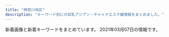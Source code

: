 ```yaml
---
title: "神奈川地区"
description: "キーワード別にの巨乳アジアン・チャイナエステ嬢情報をまとめました。"
---
```


新着画像と新着キーワードをまとめています。
2021年03月07日の情報です。

<DmmAffiliateIns />
<KeywordTable
  shops={
    [
    {
        "img_links": [
            "http://hoguraku.info/_src/22294027/wechatimg239.jpg",
            "http://hoguraku.info/_src/42747719/img20200505151535254743.png",
            "http://hoguraku.info/_src/22296695/pup.png",
            "http://hoguraku.info/_src/22266492/navi2_04.png",
            "http://hoguraku.info/_src/22294030/wechatimg175.jpg",
            "http://hoguraku.info/_src/22266495/navi_06.png",
            "http://hoguraku.info/_src/22293865/sign.png",
            "http://hoguraku.info/_src/22266491/navi_04.png",
            "http://hoguraku.info/_src/22296697/pup.png",
            "http://hoguraku.info/_src/22266488/navi2_02.png",
            "http://hoguraku.info/_src/22294028/3_20180513213551306.jpg",
            "http://hoguraku.info/_src/22293820/wechatimg744.jpg",
            "http://hoguraku.info/_src/22266489/navi_03.png",
            "http://hoguraku.info/_src/22294409/img20180513220122069421.png",
            "http://hoguraku.info/_src/22266400/wechatimg94_20191205204136458.jpg",
            "http://hoguraku.info/_src/22294025/1_20180513213551260.jpg",
            "http://hoguraku.info/_src/22266493/navi_05.png",
            "http://hoguraku.info/staff-4.jpg",
            "http://hoguraku.info/_src/22266398/img20180513214352559347.png",
            "http://hoguraku.info/_src/22266524/wechatimg96_20191205204603604.jpg",
            "http://hoguraku.info/_src/22293781/sign.png",
            "http://hoguraku.info/_src/22293610/pup.png",
            "http://hoguraku.info/_src/22266490/navi2_03.png",
            "http://hoguraku.info/staff-1.jpg",
            "http://hoguraku.info/staff-3.jpg",
            "http://hoguraku.info/_src/22266496/navi2_06.png",
            "http://hoguraku.info/_src/22296687/pup.png",
            "http://hoguraku.info/_src/22266486/navi2_01.png",
            "http://hoguraku.info/_src/37673393/wechatimg98.jpg",
            "http://hoguraku.info/_src/22266485/navi_01.png",
            "http://hoguraku.info/_src/22293601/newspinkup.png",
            "http://hoguraku.info/_src/22266494/navi2_05.png",
            "http://hoguraku.info/_src/25168346/staff-2_20180823215120776.jpg",
            "http://hoguraku.info/_src/22266487/navi_02.png",
            "http://hoguraku.info/_src/22294029/3_20180513213551306.jpg",
            "http://hoguraku.info/_src/22294026/wechatimg239.jpg",
            "http://hoguraku.info/staff-2.jpg",
            "http://hoguraku.info/_src/22294031/wechatimg175.jpg",
            "http://hoguraku.info/_src/22294024/1_20180513213551260.jpg"
        ],
        "keywords": {},
        "station": "JR\u5927\u8239\u99c5\u6771\u53e3",
        "url": "http://hoguraku.info/",
        "name": "\u3055\u304f\u3089"
    },
    {
        "name": "\u61a9",
        "img_links": [
            "http://ikoi.esjp.xyz/img/059.png",
            "http://ikoi.esjp.xyz/i/img/photo02.jpg",
            "http://ikoi.esjp.xyz/girl/5.jpg",
            "http://ikoi.esjp.xyz/girl/3.jpg",
            "http://ikoi.esjp.xyz/i/img/photo03.jpg",
            "http://ikoi.esjp.xyz/i/img/photo01.jpg",
            "http://ikoi.esjp.xyz/img/lr_01.jpg",
            "http://ikoi.esjp.xyz/img/room/photo03.jpg",
            "http://ikoi.esjp.xyz/i/img/photo04.jpg",
            "http://ikoi.esjp.xyz/img/room/photo05.jpg",
            "http://ikoi.esjp.xyz/i/img/photo06.jpg",
            "http://ikoi.esjp.xyz/img/room/photo02.jpg",
            "http://ikoi.esjp.xyz/img/pro_girl_line.jpg",
            "http://ikoi.esjp.xyz/girl/4.jpg",
            "http://ikoi.esjp.xyz/i/img/photo05.jpg",
            "http://ikoi.esjp.xyz/img/lr_02.jpg",
            "http://ikoi.esjp.xyz/img/room/photo06.jpg",
            "http://ikoi.esjp.xyz/img/sub_staff.jpg",
            "http://ikoi.esjp.xyz/girl/1.jpg",
            "http://ikoi.esjp.xyz/img/qr.jpg",
            "http://ikoi.esjp.xyz/img/room/photo01.jpg",
            "http://ikoi.esjp.xyz/img/capinfo.jpg",
            "http://ikoi.esjp.xyz/girl/6.jpg",
            "http://ikoi.esjp.xyz/img/rec_top.png",
            "http://ikoi.esjp.xyz/img/room/photo04.jpg",
            "http://ikoi.esjp.xyz/girl/2.jpg",
            "http://ikoi.esjp.xyz/img/top_pickback.png"
        ],
        "keywords": {},
        "url": "http://ikoi.esjp.xyz/",
        "station": "\u8ffd\u6d5c\u99c5"
    },
    {
        "name": "\u30a2\u30ea\u30fc\u30ca",
        "img_links": [
            "https://arena.jpn.vin/photos/sites/25/2021/02/202102101913575.jpg",
            "https://arena.jpn.vin/images/s_face.jpg",
            "https://arena.jpn.vin/photos/sites/25/2021/02/2021021019135553.jpg",
            "https://arena.jpn.vin/images/s_news.jpg",
            "https://arena.jpn.vin/images/top.jpg",
            "https://arena.jpn.vin/images/news_bj2.jpg",
            "https://arena.jpn.vin/images/room1.jpg",
            "https://arena.jpn.vin/images/mobile.jpg",
            "https://arena.jpn.vin/images/room3.jpg",
            "https://arena.jpn.vin/images/tel.jpg",
            "https://arena.jpn.vin/images/room4.jpg",
            "https://arena.jpn.vin/images/s2.jpg",
            "https://arena.jpn.vin/images/s_link.jpg",
            "https://arena.jpn.vin/images/new.jpg",
            "https://arena.jpn.vin/images/room2.jpg",
            "https://arena.jpn.vin/images/s_staff.jpg",
            "https://arena.jpn.vin/images/s1.jpg",
            "https://arena.jpn.vin/photos/sites/25/2021/02/2021021019135821.jpg",
            "https://arena.jpn.vin/photos/sites/25/2021/02/2021021019135619.jpg"
        ],
        "url": "https://arena.jpn.vin/",
        "keywords": {
            "85": 16,
            "C": 12,
            "86": 32,
            "87": 16,
            "D": 64
        },
        "station": "JR\u6238\u585a\u99c5\u897f\u53e3"
    },
    {
        "keywords": {},
        "url": "http://www.hamabei.com/",
        "img_links": [
            "http://www.hamabei.com/images/buttona_05.jpg",
            "http://www.hamabei.com/images/giral014.jpg",
            "http://www.hamabei.com/images/buttona_03.jpg",
            "http://www.hamabei.com/images/yuka1.jpg",
            "http://www.hamabei.com/images/buttona_07.jpg",
            "http://www.hamabei.com/images/giral009.jpg",
            "http://www.hamabei.com/images/giral012.jpg",
            "http://www.hamabei.com/images/giral007.jpg",
            "http://www.hamabei.com/images/kaori1.jpg",
            "http://www.hamabei.com/images/giral015.jpg",
            "http://www.hamabei.com/images/miki1.jpg",
            "http://www.hamabei.com/images/qr.jpg",
            "http://www.hamabei.com/images/nana1.jpg",
            "http://www.hamabei.com/images/buttona_06.jpg",
            "http://www.hamabei.com/images/buttona_08.jpg",
            "http://www.hamabei.com/images/buttona_04.jpg"
        ],
        "station": "JR\u8305\u30f6\u5d0e\u99c5\u5357\u53e3",
        "name": "\u6d5c\u8fba\u306e\u604b"
    },
    {
        "keywords": {},
        "url": "http://sui-en.work/",
        "img_links": [
            "http://sui-en.work/images/int3.png",
            "http://sui-en.work/images/b2.jpg",
            "http://sui-en.work/images/sys1.jpg",
            "http://sui-en.work/images/news.jpg",
            "http://sui-en.work/images/info.jpg",
            "http://sui-en.work/images/1.png",
            "http://sui-en.work/images/4.png",
            "http://sui-en.work/images/staff_t.png",
            "http://sui-en.work/img/kaori1.jpg",
            "http://sui-en.work/images/int2.png",
            "http://sui-en.work/img/yuki1.jpg",
            "http://sui-en.work/images/b1.jpg",
            "http://sui-en.work/images/interior_t.png",
            "http://sui-en.work/images/3.png",
            "http://sui-en.work/images/head.jpg",
            "http://sui-en.work/images/tr.jpg",
            "http://sui-en.work/images/2.png",
            "http://sui-en.work/images/mobile.jpg",
            "http://sui-en.work/img/sena1.jpg",
            "http://sui-en.work/img/hana1.jpg",
            "http://sui-en.work/images/sys3.png",
            "http://sui-en.work/images/sys2.jpg",
            "http://sui-en.work/images/ta.jpg",
            "http://sui-en.work/images/int1.png"
        ],
        "station": "JR\u5e73\u585a\u99c5\u5317\u53e3",
        "name": "\u968f\u7e01"
    },
    {
        "name": "\u306f\u3060\u304b\u306e\u3053\u3053\u308d",
        "keywords": {
            "86": 2,
            "85": 2,
            "D": 4
        },
        "station": "JR\u5c0f\u7530\u539f\u99c5\u6771\u53e3",
        "img_links": [
            "https://mitsunoaji.oks.bz/photos/sites/22/2021/01/202101310909471.jpg",
            "https://mitsunoaji.oks.bz/images/info1.jpg",
            "https://mitsunoaji.oks.bz/images/link_nav03.jpg",
            "https://mitsunoaji.oks.bz/images/side_tel.jpg",
            "https://mitsunoaji.oks.bz/images/link_nav07.jpg",
            "https://mitsunoaji.oks.bz/images/sp_top.jpg",
            "https://mitsunoaji.oks.bz/images/link_nav04.jpg",
            "https://mitsunoaji.oks.bz/photos/sites/22/2021/01/202101310909491.jpg",
            "https://mitsunoaji.oks.bz/images/info3.jpg",
            "https://mitsunoaji.oks.bz/images/top_slider02.jpg",
            "https://mitsunoaji.oks.bz/images/top.png",
            "https://mitsunoaji.oks.bz/photos/sites/22/2021/01/2021013109095137.jpg",
            "https://mitsunoaji.oks.bz/images/side_link.jpg",
            "https://mitsunoaji.oks.bz/images/link_nav01.jpg",
            "https://mitsunoaji.oks.bz/images/top_slider01.jpg",
            "https://mitsunoaji.oks.bz/images/link_nav05.jpg",
            "https://mitsunoaji.oks.bz/images/side_mobile.jpg",
            "https://mitsunoaji.oks.bz/images/link_nav02.jpg",
            "https://mitsunoaji.oks.bz/images/ico01.png",
            "https://mitsunoaji.oks.bz/photos/sites/22/2021/01/2021013109095052.jpg",
            "https://mitsunoaji.oks.bz/images/info2.jpg",
            "https://mitsunoaji.oks.bz/images/link_nav06.jpg"
        ],
        "url": "https://mitsunoaji.oks.bz/"
    },
    {
        "img_links": [
            "http://en.este88.com/i/images/info_12.jpg",
            "http://en.este88.com/gals/riri1.jpg",
            "http://en.este88.com/gals/momo1.jpg",
            "http://en.este88.com/gals/saya1.jpg",
            "http://en.este88.com/gals/aya1.jpg",
            "http://en.este88.com/gals/teina1.jpg",
            "http://en.este88.com/i/images/info_09.jpg",
            "http://en.este88.com/gals/koko1.jpg",
            "http://en.este88.com/i/images/info_15.jpg",
            "http://en.este88.com/gals/asuka1.jpg",
            "http://en.este88.com/i/images/info_07.jpg",
            "http://en.este88.com/images/info.png",
            "http://en.este88.com/gals/nana1.jpg",
            "http://en.este88.com/gals/rena1.jpg"
        ],
        "keywords": {},
        "url": "http://en.este88.com/",
        "station": "JR\u85e4\u6ca2\u99c5\u5317\u53e3",
        "name": "\u7e01"
    },
    {
        "name": "\u5929\u4f7f",
        "keywords": {
            "86": 3,
            "C": 14,
            "D": 3,
            "\u80f8": 1
        },
        "url": "http://uintiop.tokyo/",
        "img_links": [
            "http://uintiop.tokyo/uploads/200714/1-200G4124210P7.jpg",
            "http://uintiop.tokyo/uploads/200720/1-200H013041T46.jpg",
            "http://uintiop.tokyo/picture/top-img03.jpg",
            "http://uintiop.tokyo/picture/top-img02.png",
            "http://uintiop.tokyo/picture/4.jpg",
            "http://uintiop.tokyo/picture/call.png",
            "http://uintiop.tokyo/picture/3.jpg",
            "http://uintiop.tokyo/picture/top-img01.png",
            "http://uintiop.tokyo/uploads/210208/1-21020Q31459221.jpg",
            "http://uintiop.tokyo/uploads/200714/1-200G4125RS59.jpg",
            "http://uintiop.tokyo/uploads/210220/1-21022013460JA.jpg",
            "http://uintiop.tokyo/picture/1.jpg",
            "http://uintiop.tokyo/picture/2.jpg",
            "http://uintiop.tokyo/uploads/210111/1-210111123I9332.jpg",
            "http://uintiop.tokyo/uploads/200727/1-200HG01643361.jpg",
            "http://uintiop.tokyo/picture/tel.png",
            "http://uintiop.tokyo/picture/top-img10.jpg"
        ],
        "station": "JR\u85e4\u6ca2\u99c5\u5357\u53e3"
    },
    {
        "url": "https://gakuen.est.cm/",
        "keywords": {},
        "img_links": [
            "https://gakuen.est.cm/images/2.jpg",
            "https://gakuen.est.cm/photos/sites/28/2021/02/2021021806394710.jpg",
            "https://gakuen.est.cm/images/g17.jpg",
            "https://gakuen.est.cm/images/mobile.jpg",
            "https://gakuen.est.cm/images/1.jpg",
            "https://gakuen.est.cm/images/g11.jpg",
            "https://gakuen.est.cm/images/g3.jpg",
            "https://gakuen.est.cm/images/g14.jpg",
            "https://gakuen.est.cm/images/g15.jpg",
            "https://gakuen.est.cm/photos/sites/28/2021/02/2021021806394561.jpg",
            "https://gakuen.est.cm/photos/sites/28/2021/03/2021030305584395.jpg",
            "https://gakuen.est.cm/images/news1.jpg",
            "https://gakuen.est.cm/images/g10.jpg",
            "https://gakuen.est.cm/images/s_staff.jpg",
            "https://gakuen.est.cm/images/pick.jpg",
            "https://gakuen.est.cm/images/s_cosplay.jpg",
            "https://gakuen.est.cm/images/g1.jpg",
            "https://gakuen.est.cm/images/g16.jpg",
            "https://gakuen.est.cm/images/top.jpg",
            "https://gakuen.est.cm/images/g2.jpg",
            "https://gakuen.est.cm/photos/sites/28/2021/02/2021021806394618.jpg",
            "https://gakuen.est.cm/images/staff_bj3.jpg",
            "https://gakuen.est.cm/images/g7.jpg",
            "https://gakuen.est.cm/images/info.jpg",
            "https://gakuen.est.cm/images/dairy1.jpg",
            "https://gakuen.est.cm/images/g13.jpg",
            "https://gakuen.est.cm/images/info2.jpg",
            "https://gakuen.est.cm/images/s_link.jpg",
            "https://gakuen.est.cm/photos/sites/28/2021/02/2021021806394417.jpg"
        ],
        "name": "\u5927\u8239\u5b66\u5712",
        "station": "JR\u5927\u8239\u99c5\u6771\u53e3"
    },
    {
        "url": "http://onlyone-relax.xyz/",
        "name": "\u30ad\u30e5\u30fc\u30c8",
        "keywords": {
            "C": 8,
            "F": 8,
            "E": 8,
            "D": 52
        },
        "station": "JR\u5c0f\u7530\u539f\u99c5\u897f\u53e3",
        "img_links": [
            "http://onlyone-relax.xyz/images/top.png",
            "http://onlyone-relax.xyz/images/cg09.jpg",
            "http://onlyone-relax.xyz/images/cg02.jpg",
            "http://onlyone-relax.xyz/images/cg03.jpg",
            "http://onlyone-relax.xyz/images/cg01.jpg",
            "http://onlyone-relax.xyz/images/cg08.jpg",
            "http://onlyone-relax.xyz/images/4.jpg",
            "http://onlyone-relax.xyz/images/2.jpg",
            "http://onlyone-relax.xyz/images/cg05.jpg",
            "http://onlyone-relax.xyz/images/cg04.jpg",
            "http://onlyone-relax.xyz/images/qr.jpg",
            "http://onlyone-relax.xyz/images/cg10.jpg",
            "http://onlyone-relax.xyz/images/1.jpg",
            "http://onlyone-relax.xyz/images/cg07.jpg",
            "http://onlyone-relax.xyz/images/spacer300x450.png",
            "http://onlyone-relax.xyz/images/top2.png"
        ]
    },
    {
        "name": "\u7652\u5fc3\u5712",
        "img_links": [
            "http://yushinen.info/images/ami1.jpg",
            "http://yushinen.info/images/miki1.jpg",
            "http://yushinen.info/images/mobile.png",
            "http://yushinen.info/images/room3.jpg",
            "http://yushinen.info/images/g4.jpg",
            "http://yushinen.info/images/top.jpg",
            "http://yushinen.info/images/g7.jpg",
            "http://yushinen.info/images/eri1.jpg",
            "http://yushinen.info/images/room4.jpg",
            "http://yushinen.info/images/room2.jpg",
            "http://yushinen.info/images/info.png",
            "http://yushinen.info/images/g2.jpg",
            "http://yushinen.info/images/room5.jpg",
            "http://yushinen.info/images/nei-03.png",
            "http://yushinen.info/images/g3.jpg",
            "http://yushinen.info/images/nana1.jpg",
            "http://yushinen.info/images/g5.jpg",
            "http://yushinen.info/images/g0.jpg",
            "http://yushinen.info/images/saya1.jpg",
            "http://yushinen.info/images/room1.jpg",
            "http://yushinen.info/images/room6.jpg",
            "http://yushinen.info/images/g6.jpg",
            "http://yushinen.info/images/flw.png",
            "http://yushinen.info/images/g1.jpg"
        ],
        "url": "http://yushinen.info/",
        "keywords": {},
        "station": "JR\u85e4\u6ca2\u99c5\u5357\u53e3"
    },
    {
        "img_links": [
            "http://www.huyo.work/images/int1.jpg",
            "http://www.huyo.work/img/nana1.jpg",
            "http://www.huyo.work/img/riri1.jpg",
            "http://www.huyo.work/images/interior_t.jpg",
            "http://www.huyo.work/images/mobile.jpg",
            "http://www.huyo.work/images/2.jpg",
            "http://www.huyo.work/img/mimi1.jpg",
            "http://www.huyo.work/images/int2.jpg",
            "http://www.huyo.work/images/3.jpg",
            "http://www.huyo.work/images/staff_t.jpg",
            "http://www.huyo.work/images/5.jpg",
            "http://www.huyo.work/img/hana1.jpg",
            "http://www.huyo.work/images/4.jpg",
            "http://www.huyo.work/images/1.jpg",
            "http://www.huyo.work/images/line.png",
            "http://www.huyo.work/images/news.jpg",
            "http://www.huyo.work/images/head.jpg",
            "http://www.huyo.work/img/sora1.jpg",
            "http://www.huyo.work/images/info.jpg",
            "http://www.huyo.work/images/sys1.jpg",
            "http://www.huyo.work/images/sys2.jpg"
        ],
        "keywords": {},
        "station": "JR\u5e73\u585a\u99c5\u5317\u53e3",
        "url": "http://www.huyo.work/",
        "name": "\u3075\u3088\u3046"
    },
    {
        "name": "\u5922\u90fd\u7f8e",
        "img_links": [
            "http://www.airi-est.xyz/images/room4.jpg",
            "http://www.airi-est.xyz/images/sub_staff.png",
            "http://www.airi-est.xyz/images/qr.jpg",
            "http://www.airi-est.xyz/images/room2.jpg",
            "http://www.airi-est.xyz/images/icon_call.png",
            "http://www.airi-est.xyz/girl/6.jpg",
            "http://www.airi-est.xyz/images/clear_line.png",
            "http://www.airi-est.xyz/images/tel.png",
            "http://www.airi-est.xyz/images/room3.jpg",
            "http://www.airi-est.xyz/images/info.jpg",
            "http://www.airi-est.xyz/images/room1.jpg",
            "http://www.airi-est.xyz/girl/1.jpg",
            "http://www.airi-est.xyz/girl/3.jpg",
            "http://www.airi-est.xyz/images/sub_pickup.png",
            "http://www.airi-est.xyz/images/rec-top.jpg",
            "http://www.airi-est.xyz/images/return.png",
            "http://www.airi-est.xyz/images/sub_news.png",
            "http://www.airi-est.xyz/girl/9.jpg"
        ],
        "station": "JR\u5c0f\u7530\u539f\u99c5\u6771\u53e3",
        "keywords": {
            "C": 11
        },
        "url": "http://www.airi-est.xyz/"
    },
    {
        "img_links": [
            "http://es-libres.com/staffPhoto/b20201007072633.jpg",
            "http://es-libres.com/images/gallery/04.jpg",
            "http://es-libres.com/staffPhoto/b20201007072654.jpg",
            "http://es-libres.com/staffPhoto/b20201007072550.jpg",
            "http://es-libres.com/images/guide.jpg",
            "http://es-libres.com/staffPhoto/s20201007072633.jpg",
            "http://es-libres.com/images/returnBtn.png",
            "http://es-libres.com/staffPhoto/b20201007072718.jpg",
            "http://es-libres.com/staffPhoto/s20201007072550.jpg",
            "http://es-libres.com/images/gallery/01.jpg",
            "http://es-libres.com/staffPhoto/s20201007072654.jpg",
            "http://es-libres.com/images/gallery/02.jpg",
            "http://es-libres.com/images/gallery/03.jpg",
            "http://es-libres.com/images/mobile.jpg",
            "http://es-libres.com/js/sliderLine/slide_prev.png",
            "http://es-libres.com/staffPhoto/s20201007072718.jpg",
            "http://es-libres.com/uploadfiles/Image/campaignEsLibresCom.jpg",
            "http://es-libres.com/js/sliderLine/slide_next.png"
        ],
        "url": "http://es-libres.com/",
        "name": "\u30ea\u30d6\u30ec\u30b9",
        "station": "JR\u6771\u6238\u585a\u99c5\u897f\u53e3",
        "keywords": {
            "E": 1,
            "C": 1,
            "D": 2,
            "89": 1
        }
    },
    {
        "img_links": [
            "http://esthe-massage.pw/img/m1.jpg",
            "http://esthe-massage.pw/img/cg03.jpg",
            "http://esthe-massage.pw/img/m30.jpg",
            "http://esthe-massage.pw/img/noo.png",
            "http://esthe-massage.pw/img/m3.jpg",
            "http://esthe-massage.pw/img/cg05.jpg",
            "http://esthe-massage.pw/img/no.png",
            "http://esthe-massage.pw/img/m10.jpg",
            "http://esthe-massage.pw/img/m5.jpg",
            "http://esthe-massage.pw/img/m60.jpg",
            "http://esthe-massage.pw/img/m20.jpg",
            "http://esthe-massage.pw/img/stan.png",
            "http://esthe-massage.pw/img/cg04.jpg",
            "http://esthe-massage.pw/img/top.jpg",
            "http://esthe-massage.pw/img/cg01.jpg",
            "http://esthe-massage.pw/img/m4.jpg",
            "http://esthe-massage.pw/img/m2.jpg",
            "http://esthe-massage.pw/img/m6.jpg",
            "http://esthe-massage.pw/img/fla.jpg",
            "http://esthe-massage.pw/img/cg02.jpg"
        ],
        "url": "http://esthe-massage.pw/",
        "station": "JR\u5e73\u585a\u99c5",
        "keywords": {
            "D": 3,
            "87": 1,
            "E": 2,
            "85": 1,
            "86": 3
        },
        "name": "\u6843\u9999"
    },
    {
        "url": "http://www.bestlove.iesjp.com/",
        "name": "Best Love \uff5e\u30d9\u30b9\u30c8\u30e9\u30d6\uff5e",
        "station": "JR\u5e73\u585a\u99c5\u5317\u53e3",
        "img_links": [
            "http://www.bestlove.iesjp.com/files/005.jpg",
            "http://www.bestlove.iesjp.com/photo_news/upimg/54866603c72e67a391_0.jpg",
            "http://www.bestlove.iesjp.com/files/006-02.jpg",
            "http://www.bestlove.iesjp.com/files/001.jpg",
            "http://www.bestlove.iesjp.com/files/004-03.jpg",
            "http://www.bestlove.iesjp.com/files/005-03.jpg",
            "http://www.bestlove.iesjp.com/photo_news/upimg/77212603ef74383541_0.jpg",
            "http://www.bestlove.iesjp.com/images/line.png",
            "http://www.bestlove.iesjp.com/images/atomosky.jpg",
            "http://www.bestlove.iesjp.com/files/002-03.jpg",
            "http://www.bestlove.iesjp.com/files/004-02.jpg",
            "http://www.bestlove.iesjp.com/files/006-03.jpg",
            "http://www.bestlove.iesjp.com/files/001-02.jpg",
            "http://www.bestlove.iesjp.com/files/003-02.jpg",
            "http://www.bestlove.iesjp.com/files/003.jpg",
            "http://www.bestlove.iesjp.com/images/r3.jpg",
            "http://www.bestlove.iesjp.com/files/006.jpg",
            "http://www.bestlove.iesjp.com/images/mobile.jpg",
            "http://www.bestlove.iesjp.com/files/001-03.jpg",
            "http://www.bestlove.iesjp.com/files/005-02.jpg",
            "http://www.bestlove.iesjp.com/files/002-02.jpg",
            "http://www.bestlove.iesjp.com/files/004.jpg",
            "http://www.bestlove.iesjp.com/files/003-03.jpg",
            "http://www.bestlove.iesjp.com/files/002.jpg"
        ],
        "keywords": {
            "87": 12,
            "D": 8,
            "83": 4,
            "C": 22
        }
    },
    {
        "station": "JR\u85e4\u6ca2\u99c5\u5357\u53e3",
        "name": "\u30e9\u30d9\u30f3\u30c0\u30fc",
        "url": "http://lavender-est.xyz/",
        "keywords": {},
        "img_links": [
            "http://lavender-est.xyz/girl/4_1.jpg",
            "http://lavender-est.xyz/girl/11.jpg",
            "http://lavender-est.xyz/images/room/r4.jpg",
            "http://lavender-est.xyz/girl/2.jpg",
            "http://lavender-est.xyz/girl/5.jpg",
            "http://lavender-est.xyz/girl/9_1.jpg",
            "http://lavender-est.xyz/girl/7_1.jpg",
            "http://lavender-est.xyz/girl/11_1.jpg",
            "http://lavender-est.xyz/girl/15.jpg",
            "http://lavender-est.xyz/images/tel.png",
            "http://lavender-est.xyz/girl/8.jpg",
            "http://lavender-est.xyz/girl/11_2.jpg",
            "http://lavender-est.xyz/images/pro_girl_line.jpg",
            "http://lavender-est.xyz/images/twitter.jpg",
            "http://lavender-est.xyz/girl/14_1.jpg",
            "http://lavender-est.xyz/girl/10_1.jpg",
            "http://lavender-est.xyz/girl/9.jpg",
            "http://lavender-est.xyz/girl/4.jpg",
            "http://lavender-est.xyz/images/lr_02.jpg",
            "http://lavender-est.xyz/girl/10.jpg",
            "http://lavender-est.xyz/girl/5_1.jpg",
            "http://lavender-est.xyz/girl/7_2.jpg",
            "http://lavender-est.xyz/images/room/r3.jpg",
            "http://lavender-est.xyz/images/mobile.png",
            "http://lavender-est.xyz/girl/5_2.jpg",
            "http://lavender-est.xyz/images/room/r1.jpg",
            "http://lavender-est.xyz/girl/2_1.jpg",
            "http://lavender-est.xyz/girl/15_1.jpg",
            "http://lavender-est.xyz/i/girl/4.jpg",
            "http://lavender-est.xyz/images/top01.jpg",
            "http://lavender-est.xyz/images/room/r2.jpg",
            "http://lavender-est.xyz/girl/14_2.jpg",
            "http://lavender-est.xyz/girl/14.jpg",
            "http://lavender-est.xyz/girl/3.jpg",
            "http://lavender-est.xyz/images/bar_staff.jpg",
            "http://lavender-est.xyz/girl/3_1.jpg",
            "http://lavender-est.xyz/girl/7.jpg",
            "http://lavender-est.xyz/girl/8_1.jpg",
            "http://lavender-est.xyz/girl/9_2.jpg"
        ]
    },
    {
        "name": "\u6e58\u5357\u604b",
        "station": "\u6e58\u5357\u53f0\u99c5\u897f\u53e3",
        "url": "http://izumi.ests.jp/",
        "keywords": {
            "D": 35,
            "E": 7,
            "87": 7,
            "86": 7,
            "85": 28
        },
        "img_links": [
            "http://izumi.ests.jp/images/room4.jpg",
            "http://izumi.ests.jp/images/s1.jpg",
            "http://izumi.ests.jp/photos/sites/54/2020/05/2020051209400132.jpg",
            "http://izumi.ests.jp/photos/sites/54/2019/10/2019100205592997.jpg",
            "http://izumi.ests.jp/images/mobile.jpg",
            "http://izumi.ests.jp/images/s_news.jpg",
            "http://izumi.ests.jp/photos/sites/54/2020/09/2020092004565418.jpg",
            "http://izumi.ests.jp/photos/sites/54/2020/07/2020070605483923.jpg",
            "http://izumi.ests.jp/images/info.jpg",
            "http://izumi.ests.jp/images/room1.jpg",
            "http://izumi.ests.jp/images/info2.jpg",
            "http://izumi.ests.jp/images/service1.jpg",
            "http://izumi.ests.jp/images/room2.jpg",
            "http://izumi.ests.jp/images/service3.jpg",
            "http://izumi.ests.jp/images/service4.jpg",
            "http://izumi.ests.jp/images/service2.jpg",
            "http://izumi.ests.jp/photos/sites/54/2019/10/2019100205593058.jpg",
            "http://izumi.ests.jp/images/room3.jpg",
            "http://izumi.ests.jp/images/top.jpg",
            "http://izumi.ests.jp/images/s3.jpg",
            "http://izumi.ests.jp/photos/sites/54/2020/12/2020121307073529.jpg"
        ]
    },
    {
        "station": "JR\u6771\u6238\u585a\u99c5\u6771\u53e3",
        "url": "http://lydia.relaxnabi.com/",
        "name": "Lydia\uff5e\u30ea\u30c7\u30a3\u30a2",
        "keywords": {
            "90": 2,
            "89": 1,
            "E": 1,
            "C": 1,
            "87": 1,
            "91": 1,
            "D": 4,
            "88": 1
        },
        "img_links": [
            "http://lydia.relaxnabi.com/css/staff/staff0003.jpg",
            "http://lydia.relaxnabi.com/css/m-top04.jpg",
            "http://lydia.relaxnabi.com/css/staff/staff0002.jpg",
            "http://lydia.relaxnabi.com/css/m-head.jpg",
            "http://lydia.relaxnabi.com/css/staff/staff0004.jpg",
            "http://lydia.relaxnabi.com/css/staff/staff00006.jpg",
            "http://lydia.relaxnabi.com/css/staff/staff0005.jpg",
            "http://lydia.relaxnabi.com/css/cam01.jpg",
            "http://lydia.relaxnabi.com/css/staff/staff0001.jpg",
            "http://lydia.relaxnabi.com/css/osusume25.jpg",
            "http://lydia.relaxnabi.com/images/call.png"
        ]
    },
    {
        "keywords": {
            "89": 2,
            "86": 4,
            "85": 2,
            "83": 4
        },
        "name": "\u9e97",
        "img_links": [
            "http://es-rei.work/_src/26747300/line3.png",
            "http://es-rei.work/_src/26838156/wechatimg204.jpg",
            "http://es-rei.work/_src/47863240/line3.png",
            "http://es-rei.work/_src/26747229/line1.jpg",
            "http://es-rei.work/_src/26838136/news.jpg",
            "http://es-rei.work/_src/26838158/wechatimg75.jpg",
            "http://es-rei.work/_src/34041596/05859f21726dfcef9faa9bab12a2595.jpg",
            "http://es-rei.work/_src/26747205/navi2_01.png",
            "http://es-rei.work/_src/26747225/wechatimg75.jpg",
            "http://es-rei.work/_src/26824216/b0131b16446464e537eff864d8f041bb.jpg",
            "http://es-rei.work/_src/26747221/wechatimg164_1.jpg",
            "http://es-rei.work/_src/26791051/_dsf9446.jpg",
            "http://es-rei.work/_src/34041597/wechatimg26_20200914183556350.jpg",
            "http://es-rei.work/_src/26747203/list_04.png",
            "http://es-rei.work/_src/47863244/line1.jpg",
            "http://es-rei.work/_src/26747132/line1.jpg",
            "http://es-rei.work/_src/26747204/list_05.png",
            "http://es-rei.work/_src/26747296/line1.jpg",
            "http://es-rei.work/_src/26747209/navi2_05.png",
            "http://es-rei.work/_src/34124118/wechatimg26_20200914183556350.jpg",
            "http://es-rei.work/_src/26747199/sign.png",
            "http://es-rei.work/_src/26747187/base_03.png",
            "http://es-rei.work/_src/26747114/base_03.png",
            "http://es-rei.work/5.jpg",
            "http://es-rei.work/_src/26747093/_igp4295.jpg",
            "http://es-rei.work/_src/26747202/list_03.png",
            "http://es-rei.work/_src/26747206/navi2_02.png",
            "http://es-rei.work/_src/26747158/base_03.png",
            "http://es-rei.work/_src/26838174/line.png",
            "http://es-rei.work/_src/26791053/_dsf9449.jpg",
            "http://es-rei.work/3.jpg",
            "http://es-rei.work/_src/26747170/base_01.png",
            "http://es-rei.work/_src/26790995/wechatimg38_20181018221746252.jpg",
            "http://es-rei.work/_src/26747231/line1.jpg",
            "http://es-rei.work/_src/26747126/base_01.png",
            "http://es-rei.work/_src/26747210/navi2_06.png",
            "http://es-rei.work/_src/26838160/line.png",
            "http://es-rei.work/_src/26747289/wechatimg77.jpg",
            "http://es-rei.work/_src/26747223/line3.png",
            "http://es-rei.work/_src/26791049/_dsf9442.jpg",
            "http://es-rei.work/_src/26838157/wechatimg77.jpg",
            "http://es-rei.work/_src/26747288/line3.png",
            "http://es-rei.work/_src/26747153/base_01.png",
            "http://es-rei.work/_src/26747185/base_01.png",
            "http://es-rei.work/_src/47863108/wechatimg26_20200914183556350.jpg",
            "http://es-rei.work/_src/26747173/base_03.png",
            "http://es-rei.work/_src/34041693/line1.jpg",
            "http://es-rei.work/_src/47863241/05859f21726dfcef9faa9bab12a2595.jpg",
            "http://es-rei.work/_src/26747293/line3.png",
            "http://es-rei.work/_src/26747089/51d8ecbee4cc2935f070c539c37ded71.jpg",
            "http://es-rei.work/_src/26747218/line1.jpg",
            "http://es-rei.work/_src/47863242/100054276feb8d8cef3ac5199531cfe.jpg",
            "http://es-rei.work/_src/26747294/line3.png",
            "http://es-rei.work/_src/34041600/line3.png",
            "http://es-rei.work/_src/26747141/base_03.png",
            "http://es-rei.work/_src/26838155/wechatimg202.jpg",
            "http://es-rei.work/1.jpg",
            "http://es-rei.work/_src/26747086/base_01.png",
            "http://es-rei.work/_src/26747292/wechatimg202.jpg",
            "http://es-rei.work/_src/26747226/line3.png",
            "http://es-rei.work/4.jpg",
            "http://es-rei.work/_src/34041599/line3.png",
            "http://es-rei.work/_src/47863239/line3.png",
            "http://es-rei.work/_src/26747287/line3.png",
            "http://es-rei.work/_src/26747304/line1.jpg",
            "http://es-rei.work/_src/26747227/line3.png",
            "http://es-rei.work/_src/26747222/line3.png",
            "http://es-rei.work/_src/26747208/navi2_04.png",
            "http://es-rei.work/2.jpg",
            "http://es-rei.work/_src/26747200/list_01.png",
            "http://es-rei.work/_src/26747302/wechatimg204.jpg",
            "http://es-rei.work/_src/26824435/cam2.png",
            "http://es-rei.work/_src/26791115/_igp4263.jpg",
            "http://es-rei.work/_src/26747207/navi2_03.png",
            "http://es-rei.work/_src/26747201/list_02.png",
            "http://es-rei.work/_src/26747301/line3.png"
        ],
        "url": "http://es-rei.work/",
        "station": "JR\u85e4\u6ca2\u99c5\u5357\u53e3"
    },
    {
        "name": "\u85ab",
        "station": "JR\u85e4\u6ca2\u99c5\u5357\u53e3",
        "keywords": {},
        "url": "http://f-kaori.work/",
        "img_links": [
            "http://f-kaori.work/sp/images/tel.jpg",
            "http://f-kaori.work/images/int2.png",
            "http://f-kaori.work/sp/images/3.jpg",
            "http://f-kaori.work/images/sm.jpg",
            "http://f-kaori.work/images/concept.png",
            "http://f-kaori.work/sp/images/topgirl.png",
            "http://f-kaori.work/images/9.jpg",
            "http://f-kaori.work/images/interior_t.jpg",
            "http://f-kaori.work/img/aya1.jpg",
            "http://f-kaori.work/sp/images/10.jpg",
            "http://f-kaori.work/sp/img/sasa1.jpg",
            "http://f-kaori.work/img/sasa1.jpg",
            "http://f-kaori.work/sp/images/rec2.jpg",
            "http://f-kaori.work/sp/images/6.jpg",
            "http://f-kaori.work/images/5.jpg",
            "http://f-kaori.work/img/sora1.jpg",
            "http://f-kaori.work/img/yumi1.jpg",
            "http://f-kaori.work/sp/menu/interior.jpg",
            "http://f-kaori.work/sp/img/yumi1.jpg",
            "http://f-kaori.work/sp/images/interior_t.jpg",
            "http://f-kaori.work/images/sisu.png",
            "http://f-kaori.work/images/mobile.jpg",
            "http://f-kaori.work/images/10.jpg",
            "http://f-kaori.work/sp/images/staff_t.jpg",
            "http://f-kaori.work/images/sys.png",
            "http://f-kaori.work/sp/images/head.jpg",
            "http://f-kaori.work/images/int1.png",
            "http://f-kaori.work/sp/images/int2.png",
            "http://f-kaori.work/images/7.jpg",
            "http://f-kaori.work/sp/img/sora1.jpg",
            "http://f-kaori.work/sp/images/pc.jpg",
            "http://f-kaori.work/images/3.jpg",
            "http://f-kaori.work/sp/img/sin1.jpg",
            "http://f-kaori.work/images/1.jpg",
            "http://f-kaori.work/sp/images/1.jpg",
            "http://f-kaori.work/sp/menu/staff.jpg",
            "http://f-kaori.work/images/8.jpg",
            "http://f-kaori.work/sp/images/sys.png",
            "http://f-kaori.work/sp/images/sisu_t.png",
            "http://f-kaori.work/images/line.png",
            "http://f-kaori.work/sp/img/yoka1.jpg",
            "http://f-kaori.work/sp/images/rec3.png",
            "http://f-kaori.work/sp/images/footer.png",
            "http://f-kaori.work/images/rec1.png",
            "http://f-kaori.work/sp/images/int1.png",
            "http://f-kaori.work/images/6.jpg",
            "http://f-kaori.work/img/emi1.jpg",
            "http://f-kaori.work/sp/images/newsb.png",
            "http://f-kaori.work/sp/images/8.jpg",
            "http://f-kaori.work/sp/images/news.png",
            "http://f-kaori.work/images/head.jpg",
            "http://f-kaori.work/images/staff_t.jpg",
            "http://f-kaori.work/img/sin1.jpg",
            "http://f-kaori.work/images/sisu_t.jpg",
            "http://f-kaori.work/sp/images/9.jpg",
            "http://f-kaori.work/sp/images/5.jpg",
            "http://f-kaori.work/images/rec2.jpg",
            "http://f-kaori.work/sp/images/7.jpg",
            "http://f-kaori.work/sp/images/sisu.jpg",
            "http://f-kaori.work/sp/menu/top.jpg",
            "http://f-kaori.work/sp/images/top.jpg",
            "http://f-kaori.work/img/risa1.jpg",
            "http://f-kaori.work/images/news.png",
            "http://f-kaori.work/sp/img/risa1.jpg",
            "http://f-kaori.work/sp/img/aya1.jpg",
            "http://f-kaori.work/img/yoka1.jpg",
            "http://f-kaori.work/sp/img/emi1.jpg",
            "http://f-kaori.work/sp/images/rec1.png"
        ]
    },
    {
        "keywords": {},
        "url": "http://yu-raku.info/",
        "station": "JR\u5927\u8239\u99c5\u6771\u53e3",
        "img_links": [
            "http://yu-raku.info/staff/s-emi4.jpg",
            "http://yu-raku.info/images/bar-therapist.png",
            "http://yu-raku.info/staff/s-emi5.jpg",
            "http://yu-raku.info/sp/images/bar-cam.png",
            "http://yu-raku.info/images/bar-cover.png",
            "http://yu-raku.info/staff/s-nana1.jpg",
            "http://yu-raku.info/staff/s-emi3.jpg",
            "http://yu-raku.info/images/bar-info.png",
            "http://yu-raku.info/images/bar-cam.png",
            "http://yu-raku.info/staff/s-yuko1.jpg",
            "http://yu-raku.info/staff/s-kana1.jpg",
            "http://yu-raku.info/staff/s-miki1.jpg",
            "http://yu-raku.info/images/b-interior.jpg",
            "http://yu-raku.info/images/bar-interior.png",
            "http://yu-raku.info/sp/images/bar-cover.png",
            "http://yu-raku.info/images/c-therapist0.png",
            "http://yu-raku.info/staff/s-sayuri1.jpg",
            "http://yu-raku.info/images/pic-interior.png",
            "http://yu-raku.info/staff/s-niri1.jpg",
            "http://yu-raku.info/sp/images/b-tel.png",
            "http://yu-raku.info/images/fotter.jpg",
            "http://yu-raku.info/images/c-top0.png"
        ],
        "name": "\u60a0\u697d"
    },
    {
        "keywords": {
            "E": 1,
            "85": 1,
            "86": 3,
            "D": 4,
            "87": 1
        },
        "img_links": [
            "http://esbest.info/staffPhoto/b20200519140451.jpg",
            "http://esbest.info/js/sliderLine/slide_prev.png",
            "http://esbest.info/images/returnBtn.png",
            "http://esbest.info/images/store/01.jpg",
            "http://esbest.info/staffPhoto/b20200111165529.jpg",
            "http://esbest.info/staffPhoto/s20200109133117.jpg",
            "http://esbest.info/images/store/03.jpg",
            "http://esbest.info/staffPhoto/s20200111165529.jpg",
            "http://esbest.info/staffPhoto/b20200205123504.jpg",
            "http://esbest.info/images/store/02.jpg",
            "http://esbest.info/staffPhoto/s20200519140451.jpg",
            "http://esbest.info/uploadfiles/images/campaignEsbestInfo1.jpg",
            "http://esbest.info/js/sliderLine/slide_next.png",
            "http://esbest.info/images/store/04.jpg",
            "http://esbest.info/staffPhoto/s20200526161929.jpg",
            "http://esbest.info/staffPhoto/b20200526161929.jpg",
            "http://esbest.info/staffPhoto/b20200109133117.jpg",
            "http://esbest.info/images/mobile.jpg",
            "http://esbest.info/staffPhoto/s20200205123504.jpg"
        ],
        "station": "JR\u6771\u6238\u585a\u99c5\u6771\u53e3",
        "name": "\u30df\u30e9\u30dc\u30eb",
        "url": "http://esbest.info/"
    },
    {
        "keywords": {
            "89": 2,
            "D": 4,
            "C": 2,
            "90": 1,
            "85": 1,
            "88": 1,
            "87": 1
        },
        "station": "JR\u6771\u6238\u585a\u99c5\u6771\u53e3",
        "name": "Candy",
        "url": "http://candy.relaxjp.com/",
        "img_links": [
            "http://candy.relaxjp.com/css/staff/staff002-a.png",
            "http://candy.relaxjp.com/css/staff/staff001-a.png",
            "http://candy.relaxjp.com/css/staff/staff007-a.png",
            "http://candy.relaxjp.com/images/slider1/003.jpg",
            "http://candy.relaxjp.com/css/tel.png",
            "http://candy.relaxjp.com/css/staff/staff007.png",
            "http://candy.relaxjp.com/css/top0001.png",
            "http://candy.relaxjp.com/css/staff/staff004-a.png",
            "http://candy.relaxjp.com/css/staff/staff003-a.png",
            "http://candy.relaxjp.com/css/staff/staff005.png",
            "http://candy.relaxjp.com/css/staff/staff0001.png",
            "http://candy.relaxjp.com/css/nav/nav-005.png",
            "http://candy.relaxjp.com/css/nav/nav-001.png",
            "http://candy.relaxjp.com/css/staff/staff004.png",
            "http://candy.relaxjp.com/css/staff/staff002.png",
            "http://candy.relaxjp.com/css/staff/staff006-a.png",
            "http://candy.relaxjp.com/css/nav/nav-002.png",
            "http://candy.relaxjp.com/css/osusume08.jpg",
            "http://candy.relaxjp.com/css/nav/nav-006.png",
            "http://candy.relaxjp.com/css/staff/staff003.png",
            "http://candy.relaxjp.com/css/staff/staff005-a.png",
            "http://candy.relaxjp.com/css/staff/staff006.png",
            "http://candy.relaxjp.com/css/nav/nav-003.png",
            "http://candy.relaxjp.com/images/slider1/001.jpg",
            "http://candy.relaxjp.com/css/nav/nav-004.png"
        ]
    },
    {
        "name": "\u5143\u6c17\u3082\u308a\u3082\u308a",
        "keywords": {},
        "img_links": [
            "http://genkimorimori.ies.bz/images/2.jpg",
            "http://genkimorimori.ies.bz/images/s_link.jpg",
            "http://genkimorimori.ies.bz/photos/sites/68/2020/11/2020110308572890.jpg",
            "http://genkimorimori.ies.bz/photos/sites/68/2020/11/2020110308582485.jpg",
            "http://genkimorimori.ies.bz/images/pick.jpg",
            "http://genkimorimori.ies.bz/images/staff_bj3.jpg",
            "http://genkimorimori.ies.bz/images/g13.jpg",
            "http://genkimorimori.ies.bz/images/1.jpg",
            "http://genkimorimori.ies.bz/photos/sites/68/2020/11/2020110308572868.jpg",
            "http://genkimorimori.ies.bz/images/news1.jpg",
            "http://genkimorimori.ies.bz/images/g15.jpg",
            "http://genkimorimori.ies.bz/images/g11.jpg",
            "http://genkimorimori.ies.bz/images/g3.jpg",
            "http://genkimorimori.ies.bz/images/g7.jpg",
            "http://genkimorimori.ies.bz/images/g2.jpg",
            "http://genkimorimori.ies.bz/images/g10.jpg",
            "http://genkimorimori.ies.bz/photos/sites/68/2021/01/2021013007244222.jpg",
            "http://genkimorimori.ies.bz/photos/sites/68/2020/12/2020120502191455.jpg",
            "http://genkimorimori.ies.bz/images/info2.jpg",
            "http://genkimorimori.ies.bz/images/dairy1.jpg",
            "http://genkimorimori.ies.bz/photos/sites/68/2020/12/2020120703525262.jpg",
            "http://genkimorimori.ies.bz/images/s_staff.jpg",
            "http://genkimorimori.ies.bz/photos/sites/68/2020/12/202012150154361.jpg",
            "http://genkimorimori.ies.bz/images/mobile.jpg",
            "http://genkimorimori.ies.bz/images/g14.jpg",
            "http://genkimorimori.ies.bz/images/g17.jpg",
            "http://genkimorimori.ies.bz/images/s_cosplay.jpg",
            "http://genkimorimori.ies.bz/images/g16.jpg",
            "http://genkimorimori.ies.bz/images/info.jpg",
            "http://genkimorimori.ies.bz/photos/sites/68/2020/12/2020121003212539.jpg",
            "http://genkimorimori.ies.bz/photos/sites/68/2020/11/2020110308572993.jpg",
            "http://genkimorimori.ies.bz/images/top.jpg",
            "http://genkimorimori.ies.bz/photos/sites/68/2020/11/2020112402100696.jpg",
            "http://genkimorimori.ies.bz/images/g1.jpg",
            "http://genkimorimori.ies.bz/photos/sites/68/2020/11/2020112402100578.jpg",
            "http://genkimorimori.ies.bz/photos/sites/68/2021/01/2021011903470168.jpg"
        ],
        "url": "http://genkimorimori.ies.bz/",
        "station": "\u79e6\u91ce\u99c5\u5317\u53e3"
    },
    {
        "img_links": [
            "http://yacho.est-u.com/images/6.jpg",
            "http://yacho.est-u.com/images/3.jpg",
            "http://yacho.est-u.com/images/index_03.jpg",
            "http://yacho.est-u.com/images/index_10.jpg",
            "http://yacho.est-u.com/images/index_12.jpg",
            "http://yacho.est-u.com/images/k1.jpg",
            "http://yacho.est-u.com/images/index_02.jpg",
            "http://yacho.est-u.com/images/index_14.jpg",
            "http://yacho.est-u.com/images/index_05.jpg",
            "http://yacho.est-u.com/images/index_04.jpg",
            "http://yacho.est-u.com/images/4.jpg",
            "http://yacho.est-u.com/images/index_07.jpg",
            "http://yacho.est-u.com/images/2.jpg",
            "http://yacho.est-u.com/images/1.jpg",
            "http://yacho.est-u.com/images/index_15.jpg",
            "http://yacho.est-u.com/images/5.jpg",
            "http://yacho.est-u.com/images/index_06.jpg",
            "http://yacho.est-u.com/images/index_17.jpg",
            "http://yacho.est-u.com/images/staff_01.jpg",
            "http://yacho.est-u.com/images/k2.jpg",
            "http://yacho.est-u.com/images/staff_03.jpg",
            "http://yacho.est-u.com/images/index_01.jpg"
        ],
        "url": "http://yacho.est-u.com/",
        "station": "JR\u85e4\u6ca2\u99c5\u5357\u53e3",
        "name": "\u591c\u8776",
        "keywords": {}
    },
    {
        "url": "http://karen.ies.fun/",
        "station": "JR\u8305\u30f6\u5d0e\u99c5\u5317\u53e3",
        "img_links": [],
        "name": "\u83ef\u84ee",
        "keywords": {}
    },
    {
        "station": "\u8305\u30f6\u5d0e\u99c5\u5357\u53e3",
        "url": "http://tenshinokoi.es-come.net/",
        "keywords": {},
        "img_links": [
            "http://tenshinokoi.es-come.net/girls/yuyu1.jpg",
            "http://tenshinokoi.es-come.net/img/header01.jpg",
            "http://tenshinokoi.es-come.net/girls/sumire1.jpg",
            "http://tenshinokoi.es-come.net/i/80/yuna1.jpg",
            "http://tenshinokoi.es-come.net/i/80/sumire1.jpg",
            "http://tenshinokoi.es-come.net/girls/yuki1.jpg",
            "http://tenshinokoi.es-come.net/i/120/yuna1.jpg",
            "http://tenshinokoi.es-come.net/images/info2.jpg",
            "http://tenshinokoi.es-come.net/images/share/sp-kp2.png",
            "http://tenshinokoi.es-come.net/girls/misaki1.jpg",
            "http://tenshinokoi.es-come.net/images/shishubar.png",
            "http://tenshinokoi.es-come.net/img/risa1.jpg",
            "http://tenshinokoi.es-come.net/images/infobar.png",
            "http://tenshinokoi.es-come.net/girls/risa1.jpg",
            "http://tenshinokoi.es-come.net/img/header02.jpg",
            "http://tenshinokoi.es-come.net/img/sumire1.jpg",
            "http://tenshinokoi.es-come.net/images/info1.jpg",
            "http://tenshinokoi.es-come.net/girls/hiromi1.jpg",
            "http://tenshinokoi.es-come.net/i/80/yuyu1.jpg",
            "http://tenshinokoi.es-come.net/girls/riri1.jpg",
            "http://tenshinokoi.es-come.net/i/80/risa1.jpg",
            "http://tenshinokoi.es-come.net/i/120/risa1.jpg",
            "http://tenshinokoi.es-come.net/i/120/sumire1.jpg",
            "http://tenshinokoi.es-come.net/images/therapistbar.png",
            "http://tenshinokoi.es-come.net/i/120/yuyu1.jpg",
            "http://tenshinokoi.es-come.net/girls/kana1.jpg",
            "http://tenshinokoi.es-come.net/girls/yurika1.jpg",
            "http://tenshinokoi.es-come.net/images/qr.jpg",
            "http://tenshinokoi.es-come.net/img/yuyu1.jpg",
            "http://tenshinokoi.es-come.net/images/share/tel.png",
            "http://tenshinokoi.es-come.net/img/header00.jpg",
            "http://tenshinokoi.es-come.net/images/share/pickup.png"
        ],
        "name": "\u5929\u4f7f\u306e\u604b"
    },
    {
        "url": "http://oppama.iest.info/",
        "name": "\u8ffd\u6d5c\u30de\u30c3\u30b5\u30fc\u30b8",
        "station": "\u8ffd\u6d5c\u99c5",
        "img_links": [
            "http://oppama.iest.info/photos/sites/10/2018/07/2018073109281759.jpg",
            "http://cdn.dino-es.com/images/line.jpg",
            "http://oppama.iest.info/images/room1.jpg",
            "http://oppama.iest.info/images/s_pick.png",
            "http://oppama.iest.info/images/mobile.png",
            "http://oppama.iest.info/photos/sites/10/2018/07/2018073109281740.jpg",
            "http://oppama.iest.info/images/room2.jpg",
            "http://oppama.iest.info/images/room3.jpg",
            "http://oppama.iest.info/images/room4.jpg",
            "http://oppama.iest.info/photos/sites/10/2018/05/2018053009323372.jpg",
            "http://oppama.iest.info/images/room6.jpg",
            "http://oppama.iest.info/photos/sites/10/2018/05/2018053009323253.jpg",
            "http://oppama.iest.info/images/room5.jpg",
            "http://oppama.iest.info/photos/sites/10/2018/05/2018053009323272.jpg",
            "http://cdn.dino-es.com/images/allpics/KL77e92f55838704c7de0a1eb6ca2a81a0/4ec1d6974658a8b101911755e5d05691.jpg",
            "http://oppama.iest.info/photos/sites/10/2018/07/2018073109281797.jpg",
            "http://oppama.iest.info/images/s_staff.jpg",
            "http://cdn.dino-es.com/images/logo/150x40DinoEs.png",
            "http://oppama.iest.info/images/top.jpg",
            "http://oppama.iest.info/images/s_news2.png",
            "http://oppama.iest.info/images/l1.jpg",
            "http://oppama.iest.info/images/s_news.png",
            "http://oppama.iest.info/images/bj3.jpg",
            "http://oppama.iest.info/photos/sites/10/2018/05/2018053009323210.jpg",
            "http://oppama.iest.info/photos/sites/10/2018/07/2018073109281695.jpg",
            "http://oppama.iest.info/photos/sites/10/2018/07/2018073109281781.jpg"
        ],
        "keywords": {
            "85": 3,
            "D": 15,
            "C": 3,
            "86": 12,
            "87": 3
        }
    },
    {
        "img_links": [
            "http://baraen.xyz/images/maga.jpg",
            "http://baraen.xyz/images/room1.jpg",
            "http://baraen.xyz/images/room6.jpg",
            "http://baraen.xyz/images/room2.jpg",
            "http://baraen.xyz/images/mobile.jpg",
            "http://baraen.xyz/images/g2.jpg",
            "http://baraen.xyz/images/miki2.jpg",
            "http://baraen.xyz/images/g6.jpg",
            "http://baraen.xyz/images/room4.jpg",
            "http://baraen.xyz/images/g4.jpg",
            "http://baraen.xyz/images/g0.jpg",
            "http://baraen.xyz/images/g3.jpg",
            "http://baraen.xyz/images/kanban.jpg",
            "http://baraen.xyz/images/mafaxine_d.jpg",
            "http://baraen.xyz/images/miki1.jpg",
            "http://baraen.xyz/images/g1.jpg",
            "http://baraen.xyz/images/mafaxine_j.jpg"
        ],
        "url": "http://baraen.xyz/",
        "station": "JR\u85e4\u6ca2\u99c5\u5357\u53e3",
        "keywords": {},
        "name": "\u30d0\u30e9\u5712"
    },
    {
        "url": "https://fuwafuwa-girl.jpn.vin/",
        "keywords": {
            "88": 5,
            "D": 10,
            "87": 10,
            "85": 5,
            "C": 13,
            "E": 10
        },
        "name": "\u3075\u308f\u3075\u308f\u5a18",
        "station": "\u4e0a\u5927\u5ca1\u99c5",
        "img_links": [
            "https://fuwafuwa-girl.jpn.vin/images/room1.jpg",
            "https://fuwafuwa-girl.jpn.vin/photos/sites/34/2021/02/2021022406110276.jpg",
            "https://fuwafuwa-girl.jpn.vin/images/m12.jpg",
            "https://fuwafuwa-girl.jpn.vin/photos/sites/34/2021/02/2021022406110384.jpg",
            "https://fuwafuwa-girl.jpn.vin/images/m8.jpg",
            "https://fuwafuwa-girl.jpn.vin/images/s_staff.png",
            "https://fuwafuwa-girl.jpn.vin/images/m13.jpg",
            "https://fuwafuwa-girl.jpn.vin/images/top.png",
            "https://fuwafuwa-girl.jpn.vin/images/m15.jpg",
            "https://fuwafuwa-girl.jpn.vin/images/room4.jpg",
            "https://fuwafuwa-girl.jpn.vin/images/info.jpg",
            "https://fuwafuwa-girl.jpn.vin/images/s_news.png",
            "https://fuwafuwa-girl.jpn.vin/images/m11.jpg",
            "https://fuwafuwa-girl.jpn.vin/images/s_link.png",
            "https://fuwafuwa-girl.jpn.vin/images/mobile.jpg",
            "https://fuwafuwa-girl.jpn.vin/photos/sites/34/2021/02/2021022406110282.jpg",
            "https://fuwafuwa-girl.jpn.vin/images/room2.jpg",
            "https://fuwafuwa-girl.jpn.vin/images/m10.jpg",
            "https://fuwafuwa-girl.jpn.vin/images/s_massage.png",
            "https://fuwafuwa-girl.jpn.vin/images/m14.jpg",
            "https://fuwafuwa-girl.jpn.vin/images/m7.jpg",
            "https://fuwafuwa-girl.jpn.vin/images/room3.jpg",
            "https://fuwafuwa-girl.jpn.vin/photos/sites/34/2021/02/202102240611046.jpg",
            "https://fuwafuwa-girl.jpn.vin/images/m9.jpg",
            "https://fuwafuwa-girl.jpn.vin/images/s_pick.png"
        ]
    },
    {
        "url": "http://treat-rlx.com/",
        "img_links": [
            "http://treat-rlx.com/img/ttl_rec.png",
            "http://treat-rlx.com/pic/topimg2.png",
            "http://treat-rlx.com/staff/mika/01.jpg",
            "http://treat-rlx.com/img/ttl_mobile.png",
            "http://treat-rlx.com/pic/topimg3.png",
            "http://treat-rlx.com/pic/head.jpg",
            "http://treat-rlx.com/img/ttl_staff.jpg",
            "http://treat-rlx.com/pic/topimg5.png",
            "http://treat-rlx.com/staff/mika/01mb.jpg",
            "http://treat-rlx.com/pic/topimg1.png",
            "http://treat-rlx.com/i/files/homeimg.jpg",
            "http://treat-rlx.com/img/att.png",
            "http://treat-rlx.com/staff/aya/01mb.jpg",
            "http://treat-rlx.com/pic/topimg4.png",
            "http://treat-rlx.com/staff/aya/01.jpg"
        ],
        "keywords": {
            "C": 11
        },
        "station": "\u5584\u884c\u99c5\u6771\u53e3",
        "name": "\u798f\u7e01"
    },
    {
        "name": "\u693f",
        "station": "JR\u5e73\u585a\u99c5\u897f\u53e3",
        "url": "http://o-jp.com/tsubaki/",
        "keywords": {
            "C": 6
        },
        "img_links": [
            "http://o-jp.com/tsubaki/images/mimi1.jpg",
            "http://o-jp.com/tsubaki/images/index_enter.jpg",
            "http://o-jp.com/tsubaki/images/t_discount.jpg",
            "http://o-jp.com/tsubaki/images/photo02.jpg",
            "http://o-jp.com/tsubaki/images/photo04.jpg",
            "http://o-jp.com/tsubaki/images/t_mobile.jpg",
            "http://o-jp.com/tsubaki/images/photo01.jpg",
            "http://o-jp.com/tsubaki/images/photo03.jpg"
        ]
    },
    {
        "url": "http://megumi-est.xyz/",
        "station": "JR\u85e4\u6ca2\u99c5\u5357\u53e3",
        "img_links": [
            "http://megumi-est.xyz/girl/5.jpg",
            "http://megumi-est.xyz/images/staff_bg.png",
            "http://megumi-est.xyz/images/roomimg/img1.png",
            "http://megumi-est.xyz/images/roomimg/img2.png",
            "http://megumi-est.xyz/images/roomimg/img3.png",
            "http://megumi-est.xyz/girl/4.jpg",
            "http://megumi-est.xyz/images/mobile_bg.png",
            "http://megumi-est.xyz/girl/1.jpg",
            "http://megumi-est.xyz/girl/8.jpg",
            "http://megumi-est.xyz/images/pickup_line.png",
            "http://megumi-est.xyz/images/roomimg/img4.png",
            "http://megumi-est.xyz/images/topbg.jpg",
            "http://megumi-est.xyz/images/newsbg.png"
        ],
        "keywords": {},
        "name": "\u6075"
    },
    {
        "keywords": {
            "F": 2,
            "E": 4,
            "90": 4,
            "88": 2
        },
        "url": "https://asumi.estjp.info/",
        "name": "\u7a7a\u6f84 -\u3042\u3059\u307f-",
        "img_links": [
            "https://asumi.estjp.info/css/staff/staff03.jpg",
            "https://asumi.estjp.info/css/staff/staff01.jpg",
            "https://asumi.estjp.info/images/call.png",
            "https://asumi.estjp.info/css/top03.jpg",
            "https://asumi.estjp.info/css/m-head.jpg",
            "https://asumi.estjp.info/css/top04.jpg",
            "https://asumi.estjp.info/css/top05.jpg",
            "https://asumi.estjp.info/css/staff/staff02.jpg",
            "https://asumi.estjp.info/css/top02.jpg",
            "https://asumi.estjp.info/css/01.jpg"
        ],
        "station": "\u5c0f\u7530\u539f\u99c5\u6771\u53e3"
    },
    {
        "keywords": {
            "G": 4,
            "E": 8
        },
        "station": "\u6e58\u5357\u53f0\u99c5\u897f\u53e3",
        "url": "http://civebt.xyz/",
        "img_links": [
            "http://civebt.xyz/templets/default/picture/head.jpg",
            "http://civebt.xyz/templets/default/picture/news.jpg",
            "http://civebt.xyz/templets/default/picture/interior_t.jpg",
            "http://civebt.xyz/uploads/180620/1-1P62010193X63.jpg",
            "http://civebt.xyz/uploads/180620/1-1P62010154K00.png",
            "http://civebt.xyz/uploads/201103/1-201103091136248.jpg",
            "http://civebt.xyz/uploads/201103/1-201103143450506.jpg",
            "http://civebt.xyz/uploads/201102/1-2011021306404K.png",
            "http://civebt.xyz/uploads/201103/1-201103091122a3.jpg",
            "http://civebt.xyz/templets/default/picture/staff_t.jpg",
            "http://civebt.xyz/templets/default/picture/rec1.png",
            "http://civebt.xyz/uploads/201102/1-201102130FY09.png",
            "http://civebt.xyz/uploads/201103/1-201103091150648.jpg"
        ],
        "name": "\u9b54\u6cd5\u306e\u5973\u738b"
    },
    {
        "station": "\u80fd\u898b\u53f0\u99c5",
        "img_links": [
            "https://temiri.ests.jp/photos/sites/37/2021/03/2021030103445059.jpg",
            "https://temiri.ests.jp/photos/sites/37/2021/03/2021030106081839.jpg",
            "https://temiri.ests.jp/images/btn_eject.jpg",
            "https://temiri.ests.jp/images/room1.jpg",
            "https://temiri.ests.jp/images/room4.jpg",
            "https://temiri.ests.jp/images/link_nav01.jpg",
            "https://temiri.ests.jp/images/link_nav07.jpg",
            "https://temiri.ests.jp/images/room6.jpg",
            "https://temiri.ests.jp/images/top.png",
            "https://temiri.ests.jp/images/room3.jpg",
            "https://temiri.ests.jp/photos/sites/37/2021/03/2021030103445096.jpg",
            "https://temiri.ests.jp/images/close_eject.png",
            "https://temiri.ests.jp/images/link_nav04.jpg",
            "https://temiri.ests.jp/photos/sites/37/2021/03/2021030103445152.jpg",
            "https://temiri.ests.jp/images/room5.jpg",
            "https://temiri.ests.jp/images/sp_top.jpg",
            "https://temiri.ests.jp/images/img_eject.jpg",
            "https://temiri.ests.jp/images/tit_new.jpg",
            "https://temiri.ests.jp/images/link_nav06.jpg",
            "https://temiri.ests.jp/images/link_nav03.jpg",
            "https://temiri.ests.jp/images/tit_eject.jpg",
            "https://temiri.ests.jp/images/room2.jpg",
            "https://temiri.ests.jp/images/tit_face.jpg",
            "https://temiri.ests.jp/images/link_nav02.jpg",
            "https://temiri.ests.jp/images/link_nav05.jpg"
        ],
        "url": "https://temiri.ests.jp/",
        "keywords": {
            "D": 48,
            "86": 24,
            "C": 40,
            "85": 24
        },
        "name": "\u30c6\u30df\u30ea"
    },
    {
        "url": "http://oil.abnavi.info/",
        "img_links": [],
        "keywords": {},
        "name": "\u30a2\u30ed\u30a8",
        "station": "\u9db4\u5dfb\u6e29\u6cc9\u99c5\u5317\u53e3"
    },
    {
        "name": "\u82b1\u306e\u604b",
        "station": "JR\u65b0\u6749\u7530\u99c5\u897f\u53e3",
        "img_links": [
            "http://www.sh-riraku77.site/uploads/190703/1-1ZF3151554H6.jpg",
            "http://www.sh-riraku77.site/picture/s_staff.png",
            "http://www.sh-riraku77.site/picture/top23.png",
            "http://www.sh-riraku77.site/plus/images/room2.jpg",
            "http://www.sh-riraku77.site/plus/images/room4.jpg",
            "http://www.sh-riraku77.site/plus/images/room1.jpg",
            "http://www.sh-riraku77.site/uploads/201214/1-201214130312232.jpg",
            "http://www.sh-riraku77.site/picture/top22.png",
            "http://www.sh-riraku77.site/picture/end.png",
            "http://www.sh-riraku77.site/picture/s_new.png",
            "http://www.sh-riraku77.site/picture/photo3.png",
            "http://www.sh-riraku77.site/plus/images/room3.jpg",
            "http://www.sh-riraku77.site/picture/i_therapist.png"
        ],
        "keywords": {},
        "url": "http://www.sh-riraku77.site/"
    },
    {
        "url": "http://www.cc-girl.work/",
        "keywords": {},
        "station": "\u4e0a\u5927\u5ca1\u99c5",
        "name": "yuyu-\u3086\u3046\u3086-",
        "img_links": [
            "http://www.cc-girl.work/img/yuri1.jpg",
            "http://www.cc-girl.work/images/sys1.jpg",
            "http://www.cc-girl.work/images/10.jpg",
            "http://www.cc-girl.work/images/line.png",
            "http://www.cc-girl.work/images/rec2.jpg",
            "http://www.cc-girl.work/img/mari1.jpg",
            "http://www.cc-girl.work/images/2.jpg",
            "http://www.cc-girl.work/images/rec1.jpg",
            "http://www.cc-girl.work/img/miho1.jpg",
            "http://www.cc-girl.work/images/int1.jpg",
            "http://www.cc-girl.work/images/11.jpg",
            "http://www.cc-girl.work/images/3.jpg",
            "http://www.cc-girl.work/images/news.jpg",
            "http://www.cc-girl.work/images/sys2.jpg",
            "http://www.cc-girl.work/img/eri1.jpg",
            "http://www.cc-girl.work/images/5.jpg",
            "http://www.cc-girl.work/images/9.jpg",
            "http://www.cc-girl.work/images/staff_t.jpg",
            "http://www.cc-girl.work/img/momo1.jpg",
            "http://www.cc-girl.work/images/interior_t.jpg",
            "http://www.cc-girl.work/images/6.jpg",
            "http://www.cc-girl.work/images/7.jpg",
            "http://www.cc-girl.work/img/sizuka1.jpg",
            "http://www.cc-girl.work/images/mobile.jpg",
            "http://www.cc-girl.work/images/ta.jpg",
            "http://www.cc-girl.work/img/yaya1.jpg",
            "http://www.cc-girl.work/images/head.jpg",
            "http://www.cc-girl.work/img/yuki1.jpg",
            "http://www.cc-girl.work/images/4.jpg",
            "http://www.cc-girl.work/img/ai1.jpg",
            "http://www.cc-girl.work/images/ac1.jpg",
            "http://www.cc-girl.work/images/1.jpg",
            "http://www.cc-girl.work/img/kumi1.jpg",
            "http://www.cc-girl.work/img/kaoru1.jpg",
            "http://www.cc-girl.work/images/8.jpg"
        ]
    },
    {
        "name": "\u840c\u3048",
        "img_links": [
            "http://pretty-esthe.com/images/r2.jpg",
            "http://pretty-esthe.com/images/r1.jpg",
            "http://pretty-esthe.com/images/news.png",
            "http://pretty-esthe.com/images/r4.jpg",
            "http://pretty-esthe.com/images/staff_s.png",
            "http://pretty-esthe.com/images/top.png",
            "http://pretty-esthe.com/images/cg07.jpg",
            "http://pretty-esthe.com/images/r3.jpg",
            "http://pretty-esthe.com/images/evetop.png",
            "http://pretty-esthe.com/images/cg09.jpg",
            "http://pretty-esthe.com/images/cg05.jpg"
        ],
        "keywords": {
            "D": 6,
            "E": 3,
            "86": 9
        },
        "station": "JR\u6238\u585a\u99c5\u6771\u53e3",
        "url": "http://pretty-esthe.com/"
    },
    {
        "img_links": [],
        "name": "\u30cf\u30cb\u30fc",
        "station": "JR\u85e4\u6ca2\u99c5\u5357\u53e3",
        "keywords": {},
        "url": "http://www.miyoplop.xyz/"
    },
    {
        "url": "http://www.relax-fairyark.info/",
        "img_links": [
            "http://www.relax-fairyark.info/img/st252.jpg",
            "http://www.relax-fairyark.info/img/st150.jpg",
            "http://www.relax-fairyark.info/img/st248.jpg",
            "http://www.relax-fairyark.info/img/st240.jpg",
            "http://www.relax-fairyark.info/img/sta213.jpg",
            "http://www.relax-fairyark.info/img/sta235.jpg",
            "http://www.relax-fairyark.info/img/sta253.jpg",
            "http://www.relax-fairyark.info/img/st247.jpg",
            "http://www.relax-fairyark.info/img/footbotton.png",
            "http://www.relax-fairyark.info/img/body2.jpg",
            "http://www.relax-fairyark.info/img/nos.jpg",
            "http://www.relax-fairyark.info/img/st206.jpg",
            "http://www.relax-fairyark.info/img/st237.jpg",
            "http://www.relax-fairyark.info/img/tel.png",
            "http://www.relax-fairyark.info/img/st241.jpg",
            "http://www.relax-fairyark.info/img/st227.jpg",
            "http://www.relax-fairyark.info/img/sta245.jpg",
            "http://www.relax-fairyark.info/img/sta248.jpg",
            "http://www.relax-fairyark.info/img/st235.jpg",
            "http://www.relax-fairyark.info/img/sta223.jpg",
            "http://www.relax-fairyark.info/img/st223.jpg",
            "http://www.relax-fairyark.info/img/sta220.jpg",
            "http://www.relax-fairyark.info/img/st229.jpg",
            "http://www.relax-fairyark.info/img/st213.jpg",
            "http://www.relax-fairyark.info/img/sta229.jpg",
            "http://www.relax-fairyark.info/img/botton.jpg",
            "http://www.relax-fairyark.info/img/vlt.png",
            "http://www.relax-fairyark.info/img/st253.jpg",
            "http://www.relax-fairyark.info/img/st220.jpg",
            "http://www.relax-fairyark.info/img/head.jpg",
            "http://www.relax-fairyark.info/img/st246.jpg",
            "http://www.relax-fairyark.info/img/st1.jpg",
            "http://www.relax-fairyark.info/img/sta252.jpg",
            "http://www.relax-fairyark.info/img/st234.jpg",
            "http://www.relax-fairyark.info/img/st245.jpg",
            "http://www.relax-fairyark.info/img/sta150.jpg",
            "http://www.relax-fairyark.info/img/st238.jpg"
        ],
        "keywords": {
            "87": 9,
            "86": 7,
            "88": 1,
            "D": 7,
            "E": 10,
            "85": 3,
            "C": 3
        },
        "station": "JR\u85e4\u6ca2\u99c5\u5357\u53e3",
        "name": "Fairy Ark"
    },
    {
        "name": "\u3055\u308f\u3084\u304b",
        "img_links": [
            "http://hiratsuka-est.com/images/banna.jpg",
            "http://hiratsuka-est.com/images/top.jpg",
            "http://hiratsuka-est.com/images/mi.jpg",
            "http://hiratsuka-est.com/images/banna1.jpg",
            "http://hiratsuka-est.com/images/g0.jpg",
            "http://hiratsuka-est.com/images/new1.jpg",
            "http://hiratsuka-est.com/images/right.jpg",
            "http://hiratsuka-est.com/images/zi-staff.png",
            "http://hiratsuka-est.com/images/g1.jpg",
            "http://hiratsuka-est.com/images/tel.jpg",
            "http://hiratsuka-est.com/images/rr1.jpg",
            "http://hiratsuka-est.com/images/zi-faq.png",
            "http://hiratsuka-est.com/images/r4.jpg",
            "http://hiratsuka-est.com/images/g3.jpg",
            "http://hiratsuka-est.com/images/g2.jpg",
            "http://hiratsuka-est.com/images/g4.jpg",
            "http://hiratsuka-est.com/images/r5.jpg",
            "http://hiratsuka-est.com/images/r8.jpg",
            "http://hiratsuka-est.com/images/r6.jpg",
            "http://hiratsuka-est.com/images/ll1.jpg",
            "http://hiratsuka-est.com/images/zi-link.png",
            "http://hiratsuka-est.com/images/r7.jpg",
            "http://hiratsuka-est.com/images/chc.jpg",
            "http://hiratsuka-est.com/images/banna2.jpg",
            "http://hiratsuka-est.com/images/r9.jpg",
            "http://hiratsuka-est.com/images/g7.jpg",
            "http://hiratsuka-est.com/images/r3.jpg",
            "http://hiratsuka-est.com/images/tiao2.jpg",
            "http://hiratsuka-est.com/images/r1.jpg",
            "http://hiratsuka-est.com/images/left.jpg"
        ],
        "url": "http://hiratsuka-est.com/",
        "keywords": {},
        "station": "JR\u5e73\u585a\u99c5\u5317\u53e3"
    },
    {
        "name": "\u82b1\u306e\u6249",
        "keywords": {
            "C": 13
        },
        "url": "http://hana-tobira.xyz/",
        "img_links": [
            "http://hana-tobira.xyz/images/tite-i.png",
            "http://hana-tobira.xyz/images/g2.jpg",
            "http://hana-tobira.xyz/images/g7.jpg",
            "http://hana-tobira.xyz/images/tite-link.jpg",
            "http://hana-tobira.xyz/images/mobile.jpg",
            "http://hana-tobira.xyz/images/tite-staff.jpg",
            "http://hana-tobira.xyz/images/end.png",
            "http://hana-tobira.xyz/images/g6.jpg",
            "http://hana-tobira.xyz/images/g5.jpg",
            "http://hana-tobira.xyz/images/g.jpg",
            "http://hana-tobira.xyz/images/g4.jpg",
            "http://hana-tobira.xyz/images/pickup_t.jpg"
        ],
        "station": "JR\u85e4\u6ca2\u99c5\u5357\u53e3"
    }
]
}
/>
<DmmAffiliateScript />
